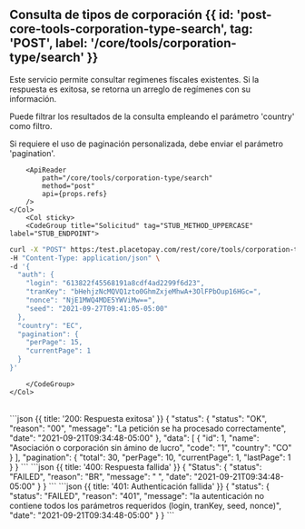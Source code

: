 
<MissingTranslationBanner />

## Consulta de tipos de corporación {{ id: 'post-core-tools-corporation-type-search', tag: 'POST', label: '/core/tools/corporation-type/search' }}

<Row>
    <Col>
        Este servicio permite consultar regímenes físcales existentes.
Si la respuesta es exitosa, se retorna un arreglo de regímenes con su información.

Puede filtrar los resultados de la consulta empleando el parámetro 'country' como filtro.

Si requiere el uso de paginación personalizada, debe enviar el parámetro 'pagination'.
    
        <ApiReader
            path="/core/tools/corporation-type/search"
            method="post"
            api={props.refs}
        />
    </Col>
        <Col sticky>
        <CodeGroup title="Solicitud" tag="STUB_METHOD_UPPERCASE" label="STUB_ENDPOINT">
```bash {{title: 'Consulta régimen fiscal'}}
curl -X "POST" https:/test.placetopay.com/rest/core/tools/corporation-type/search \
-H "Content-Type: application/json" \
-d '{
  "auth": {
    "login": "613822f45568191a8cdf4ad2299f6d23",
    "tranKey": "bHehjzNcMQVQ1zto0GhmZxjeMhwA+3OlFPbOup16HGc=",
    "nonce": "NjE1MWQ4MDE5YWViMw==",
    "seed": "2021-09-27T09:41:05-05:00"
  },
  "country": "EC",
  "pagination": {
    "perPage": 15,
    "currentPage": 1
  }
}'
```
        </CodeGroup>
    </Col>
</Row>

<Row>
    <Col>
        <ApiReader
            path="/core/tools/corporation-type/search"
            method="post"
            type="response"
            api={props.refs}
        />
    </Col>
        <Col sticky>
        <br />
        <CodeGroup title="Respuesta">
```json {{ title: '200: Respuesta exitosa' }}
{
  "status": {
    "status": "OK",
    "reason": "00",
    "message": "La petición se ha procesado correctamente",
    "date": "2021-09-21T09:34:48-05:00"
  },
  "data": [
    {
      "id": 1,
      "name": "Asociación o corporación sin ámino de lucro",
      "code": "1",
      "country": "CO"
    }
  ],
  "pagination": {
    "total": 30,
    "perPage": 10,
    "currentPage": 1,
    "lastPage": 1
  }
}
```
```json {{ title: '400: Respuesta fallida' }}
{
  "Status": {
    "status": "FAILED",
    "reason": "BR",
    "message": " ",
    "date": "2021-09-21T09:34:48-05:00"
  }
}
```
```json {{ title: '401: Authenticación fallida' }}
{
  "status": {
    "status": "FAILED",
    "reason": "401",
    "message": "la autenticación no contiene todos los parámetros requeridos (login, tranKey, seed, nonce)",
    "date": "2021-09-21T09:34:48-05:00"
  }
}
```
        </CodeGroup>
    </Col>
</Row>

